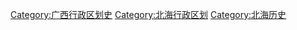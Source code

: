 [[Category:广西行政区划史|Category:广西行政区划史]]
[[Category:北海行政区划|Category:北海行政区划]]
[[Category:北海历史|Category:北海历史]]